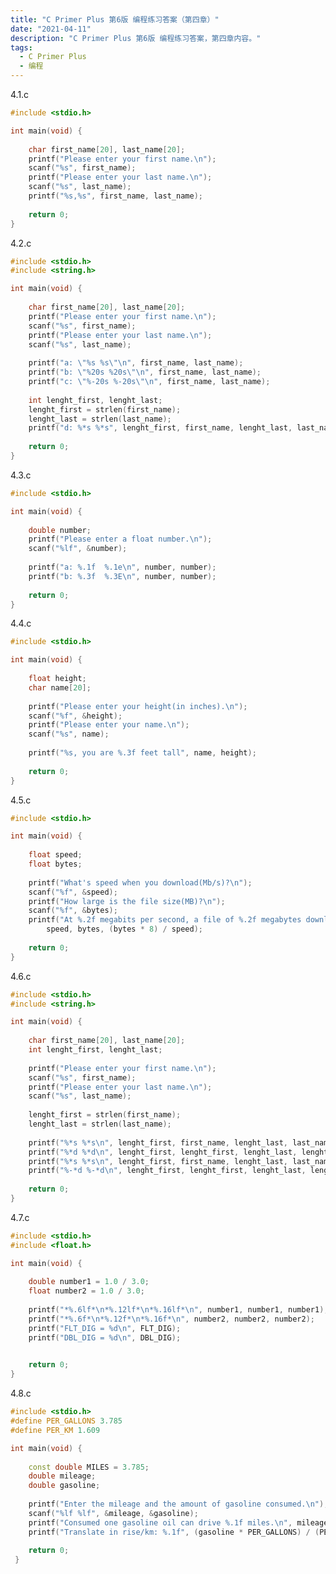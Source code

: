 ```yaml
---
title: "C Primer Plus 第6版 编程练习答案（第四章）"
date: "2021-04-11"
description: "C Primer Plus 第6版 编程练习答案，第四章内容。"
tags:
  - C Primer Plus
  - 编程
---
```


4.1.c

```cpp
#include <stdio.h>

int main(void) {
	
	char first_name[20], last_name[20];
	printf("Please enter your first name.\n");
	scanf("%s", first_name);
	printf("Please enter your last name.\n");
	scanf("%s", last_name);
	printf("%s,%s", first_name, last_name);
	
	return 0;
}
```





4.2.c

```cpp
#include <stdio.h>
#include <string.h>

int main(void) {
	
	char first_name[20], last_name[20];
	printf("Please enter your first name.\n");
	scanf("%s", first_name);
	printf("Please enter your last name.\n");
	scanf("%s", last_name);
	
	printf("a: \"%s %s\"\n", first_name, last_name);
	printf("b: \"%20s %20s\"\n", first_name, last_name);
	printf("c: \"%-20s %-20s\"\n", first_name, last_name);
	
	int lenght_first, lenght_last;
	lenght_first = strlen(first_name);
	lenght_last = strlen(last_name);
	printf("d: %*s %*s", lenght_first, first_name, lenght_last, last_name);
	
	return 0;
}
```





4.3.c

```cpp
#include <stdio.h>

int main(void) {
	
	double number;
	printf("Please enter a float number.\n");
	scanf("%lf", &number);
	
	printf("a: %.1f  %.1e\n", number, number);
	printf("b: %.3f  %.3E\n", number, number);
	
	return 0;
}
```





4.4.c

```cpp
#include <stdio.h>

int main(void) {
	
	float height;
	char name[20];
	
	printf("Please enter your height(in inches).\n");
	scanf("%f", &height);
	printf("Please enter your name.\n");
	scanf("%s", name);
	
	printf("%s, you are %.3f feet tall", name, height);
	
	return 0;
}
```





4.5.c

```cpp
#include <stdio.h>

int main(void) {
	
	float speed;
	float bytes;
	
	printf("What's speed when you download(Mb/s)?\n");
	scanf("%f", &speed);
	printf("How large is the file size(MB)?\n");
	scanf("%f", &bytes);
	printf("At %.2f megabits per second, a file of %.2f megabytes download in %.2f seconds\n",
		speed, bytes, (bytes * 8) / speed);
	
	return 0;
} 
```





4.6.c

```cpp
#include <stdio.h>
#include <string.h>

int main(void) {
	
	char first_name[20], last_name[20];
	int lenght_first, lenght_last;
	
	printf("Please enter your first name.\n");
	scanf("%s", first_name);
	printf("Please enter your last name.\n");
	scanf("%s", last_name);
	
	lenght_first = strlen(first_name);
	lenght_last = strlen(last_name);
	
	printf("%*s %*s\n", lenght_first, first_name, lenght_last, last_name);
	printf("%*d %*d\n", lenght_first, lenght_first, lenght_last, lenght_last);
	printf("%*s %*s\n", lenght_first, first_name, lenght_last, last_name);
	printf("%-*d %-*d\n", lenght_first, lenght_first, lenght_last, lenght_last);
	
	return 0;
}
```





4.7.c

```cpp
#include <stdio.h>
#include <float.h>

int main(void) {
	
	double number1 = 1.0 / 3.0;
	float number2 = 1.0 / 3.0;
	
	printf("*%.6lf*\n*%.12lf*\n*%.16lf*\n", number1, number1, number1);
	printf("*%.6f*\n*%.12f*\n*%.16f*\n", number2, number2, number2);
	printf("FLT_DIG = %d\n", FLT_DIG);
	printf("DBL_DIG = %d\n", DBL_DIG);

	
	return 0;
}
```





4.8.c

```cpp
#include <stdio.h>
#define PER_GALLONS 3.785
#define PER_KM 1.609

int main(void) {
	
    const double MILES = 3.785;	
	double mileage;
	double gasoline;
	
	printf("Enter the mileage and the amount of gasoline consumed.\n");
	scanf("%lf %lf", &mileage, &gasoline);
	printf("Consumed one gasoline oil can drive %.1f miles.\n", mileage / gasoline);
	printf("Translate in rise/km: %.1f", (gasoline * PER_GALLONS) / (PER_KM * mileage * 100));
	
	return 0;
 }
```
